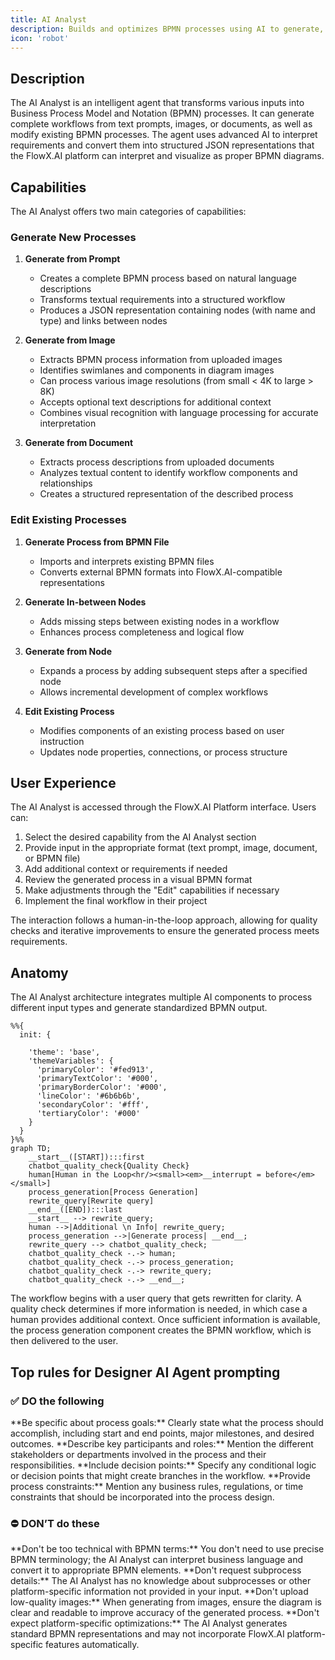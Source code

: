 ```yaml
---
title: AI Analyst
description: Builds and optimizes BPMN processes using AI to generate, validate, and enhance workflows based on user-provided documents
icon: 'robot'
---
```



## Description

The AI Analyst is an intelligent agent that transforms various inputs into Business Process Model and Notation (BPMN) processes. It can generate complete workflows from text prompts, images, or documents, as well as modify existing BPMN processes. The agent uses advanced AI to interpret requirements and convert them into structured JSON representations that the FlowX.AI platform can interpret and visualize as proper BPMN diagrams.

## Capabilities


The AI Analyst offers two main categories of capabilities:

### Generate New Processes

1. **Generate from Prompt**
   - Creates a complete BPMN process based on natural language descriptions
   - Transforms textual requirements into a structured workflow
   - Produces a JSON representation containing nodes (with name and type) and links between nodes

2. **Generate from Image**
   - Extracts BPMN process information from uploaded images
   - Identifies swimlanes and components in diagram images
   - Can process various image resolutions (from small < 4K to large > 8K)
   - Accepts optional text descriptions for additional context
   - Combines visual recognition with language processing for accurate interpretation

3. **Generate from Document**
   - Extracts process descriptions from uploaded documents
   - Analyzes textual content to identify workflow components and relationships
   - Creates a structured representation of the described process

### Edit Existing Processes

1. **Generate Process from BPMN File**
   - Imports and interprets existing BPMN files
   - Converts external BPMN formats into FlowX.AI-compatible representations

2. **Generate In-between Nodes**
   - Adds missing steps between existing nodes in a workflow
   - Enhances process completeness and logical flow

3. **Generate from Node**
   - Expands a process by adding subsequent steps after a specified node
   - Allows incremental development of complex workflows

4. **Edit Existing Process**
   - Modifies components of an existing process based on user instruction
   - Updates node properties, connections, or process structure


## User Experience

The AI Analyst is accessed through the FlowX.AI Platform interface. Users can:

1. Select the desired capability from the AI Analyst section
2. Provide input in the appropriate format (text prompt, image, document, or BPMN file)
3. Add additional context or requirements if needed
4. Review the generated process in a visual BPMN format
5. Make adjustments through the "Edit" capabilities if necessary
6. Implement the final workflow in their project

The interaction follows a human-in-the-loop approach, allowing for quality checks and iterative improvements to ensure the generated process meets requirements.

## Anatomy

The AI Analyst architecture integrates multiple AI components to process different input types and generate standardized BPMN output.


```mermaid
%%{
  init: {
    
    'theme': 'base',
    'themeVariables': {
      'primaryColor': '#fed913',
      'primaryTextColor': '#000',
      'primaryBorderColor': '#000',
      'lineColor': '#6b6b6b',
      'secondaryColor': '#fff',
      'tertiaryColor': '#000'
    }
  }
}%%
graph TD;
    __start__([START]):::first
    chatbot_quality_check{Quality Check}
    human[Human in the Loop<hr/><small><em>__interrupt = before</em></small>]
    process_generation[Process Generation]
    rewrite_query[Rewrite query]
    __end__([END]):::last
    __start__ --> rewrite_query;
    human -->|Additional \n Info| rewrite_query;
    process_generation -->|Generate process| __end__;
    rewrite_query --> chatbot_quality_check;
    chatbot_quality_check -.-> human;
    chatbot_quality_check -.-> process_generation;
    chatbot_quality_check -.-> rewrite_query;
    chatbot_quality_check -.-> __end__;

```

The workflow begins with a user query that gets rewritten for clarity. A quality check determines if more information is needed, in which case a human provides additional context. Once sufficient information is available, the process generation component creates the BPMN workflow, which is then delivered to the user.

## Top rules for Designer AI Agent prompting

### ✅ DO the following

<Card icon="square-check" color="green" horizontal="true">
    **Be specific about process goals:**
    Clearly state what the process should accomplish, including start and end points, major milestones, and desired outcomes.
</Card>

<Card icon="square-check" color="green" horizontal="true">
    **Describe key participants and roles:**
    Mention the different stakeholders or departments involved in the process and their responsibilities.
</Card>

<Card icon="square-check" color="green" horizontal="true">
    **Include decision points:**
    Specify any conditional logic or decision points that might create branches in the workflow.
</Card>

<Card icon="square-check" color="green" horizontal="true">
    **Provide process constraints:**
    Mention any business rules, regulations, or time constraints that should be incorporated into the process design.
</Card>

### ⛔ **DON’T** do these

<Card icon="ban" color="red" horizontal="true">
    **Don't be too technical with BPMN terms:**
    You don't need to use precise BPMN terminology; the AI Analyst can interpret business language and convert it to appropriate BPMN elements.
</Card>

<Card icon="ban" color="red" horizontal="true">
    **Don't request subprocess details:**
    The AI Analyst has no knowledge about subprocesses or other platform-specific information not provided in your input.
</Card>

<Card icon="ban" color="red" horizontal="true">
    **Don't upload low-quality images:**
    When generating from images, ensure the diagram is clear and readable to improve accuracy of the generated process.
</Card>

<Card icon="ban" color="red" horizontal="true">
    **Don't expect platform-specific optimizations:**
    The AI Analyst generates standard BPMN representations and may not incorporate FlowX.AI platform-specific features automatically.
</Card>

